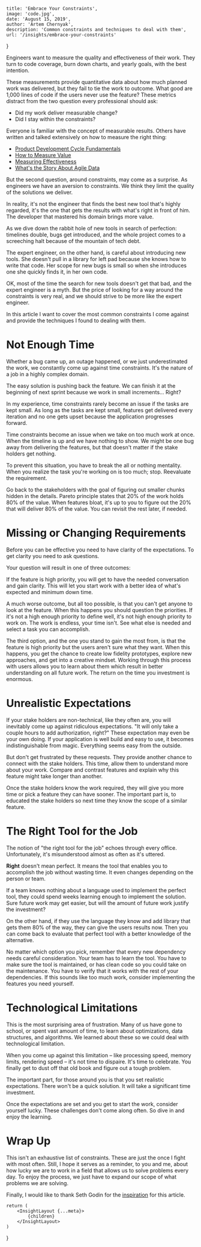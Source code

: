 
    title: 'Embrace Your Constraints',
    image: 'code.jpg',
    date: 'August 15, 2019',
    author: 'Artem Chernyak',
    description: 'Common constraints and techniques to deal with them',
    url: '/insights/embrace-your-constraints'
}

Engineers want to measure the quality and effectiveness of their work. They turn to code coverage, burn down charts, and yearly goals, with the best intention.

These measurements provide quantitative data about how much planned work was delivered, but they fail to tie the work to outcome. What good are 1,000 lines of code if the users never use the feature? These metrics distract from the two question every professional should ask:

-   Did my work deliver measurable change?
-   Did I stay within the constraints?

Everyone is familiar with the concept of measurable results. Others have written and talked extensively on how to measure the right thing: 

-   [Product Development Cycle Fundamentals](https://blog.ycombinator.com/product-development-cycle-fundamentals/)
-   [How to Measure Value](https://www.thoughtworks.com/insights/blog/how-measure-value)
-   [Measuring Effectiveness](https://medium.com/@LyndhurstGroup/measuring-effectiveness-fe84b08d9035)
-   [What's the Story About Agile Data](https://www.agilealliance.org/resources/videos/whats-the-story-about-agile-data/)

But the second question, around constraints, may come as a surprise. As engineers we have an aversion to constraints. We think they limit the quality of the solutions we deliver.

In reality, it's not the engineer that finds the best new tool that's highly regarded, it's the one that gets the results with what's right in front of him. The developer that mastered his domain brings more value.

As we dive down the rabbit hole of new tools in search of perfection: timelines double, bugs get introduced, and the whole project comes to a screeching halt because of the mountain of tech debt.

The expert engineer, on the other hand, is careful about introducing new tools. She doesn't pull in a library for left pad because she knows how to write that code. Her scope for new bugs is small so when she introduces one she quickly finds it, in her own code.

OK, most of the time the search for new tools doesn't get that bad, and the expert engineer is a myth. But the price of looking for a way around the constraints is very real, and we should strive to be more like the expert engineer.

In this article I want to cover the most common constraints I come against and provide the techniques I found to dealing with them.

# Not Enough Time

Whether a bug came up, an outage happened, or we just underestimated the work, we constantly come up against time constraints. It's the nature of a job in a highly complex domain.

The easy solution is pushing back the feature. We can finish it at the beginning of next sprint because we work in small increments&#x2026; Right?

In my experience, time constraints rarely become an issue if the tasks are kept small. As long as the tasks are kept small, features get delivered every iteration and no one gets upset because the application progresses forward.

Time constraints become an issue when we take on too much work at once. When the timeline is up and we have nothing to show. We might be one bug away from delivering the features, but that doesn't matter if the stake holders get nothing.

To prevent this situation, you have to break the all or nothing mentality. When you realize the task you're working on is too much; stop. Reevaluate the requirement.

Go back to the stakeholders with the goal of figuring out smaller chunks hidden in the details. Pareto principle states that 20% of the work holds 80% of the value. When features bloat, it's up to you to figure out the 20% that will deliver 80% of the value. You can revisit the rest later, if needed.

# Missing or Changing Requirements

Before you can be effective you need to have clarity of the expectations. To get clarity you need to ask questions.

Your question will result in one of three outcomes:

If the feature is high priority, you will get to have the needed conversation and gain clarity. This will let you start work with a better idea of what's expected and minimum down time.

A much worse outcome, but all too possible, is that you can't get anyone to look at the feature. When this happens you should question the priorities. If it's not a high enough priority to define well, it's not high enough priority to work on. The work is endless, your time isn't. See what else is needed and select a task you can accomplish.

The third option, and the one you stand to gain the most from, is that the feature is high priority but the users aren't sure what they want. When this happens, you get the chance to create low fidelity prototypes, explore new approaches, and get into a creative mindset. Working through this process with users allows you to learn about them which result in better understanding on all future work. The return on the time you investment is enormous.

# Unrealistic Expectations

If your stake holders are non-technical, like they often are, you will inevitably come up against ridiculous expectations. "It will only take a couple hours to add authorization, right?" These expectation may even be your own doing. If your application is well build and easy to use, it becomes indistinguishable from magic. Everything seems easy from the outside.

But don't get frustrated by these requests. They provide another chance to connect with the stake holders. This time, allow them to understand more about your work. Compare and contrast features and explain why this feature might take longer than another.

Once the stake holders know the work required, they will give you more time or pick a feature they can have sooner. The important part is, to educated the stake holders so next time they know the scope of a similar feature.

# The Right Tool for the Job

The notion of "the right tool for the job" echoes through every office. Unfortunately, it's misunderstood almost as often as it's uttered.

**Right** doesn't mean perfect. It means the tool that enables you to accomplish the job without wasting time. It even changes depending on the person or team.

If a team knows nothing about a language used to implement the perfect tool, they could spend weeks learning enough to implement the solution. Sure future work may get easier, but will the amount of future work justify the investment?

On the other hand, if they use the language they know and add library that gets them 80% of the way, they can give the users results now. Then you can come back to evaluate that perfect tool with a better knowledge of the alternative.

No matter which option you pick, remember that every new dependency needs careful consideration. Your team has to learn the tool. You have to make sure the tool is maintained, or has clean code so you could take on the maintenance. You have to verify that it works with the rest of your dependencies. If this sounds like too much work, consider implementing the features you need yourself.

# Technological Limitations

This is the most surprising area of frustration. Many of us have gone to school, or spent vast amount of time, to learn about optimizations, data structures, and algorithms. We learned about these so we could deal with technological limitation.

When you come up against this limitation &#x2013; like processing speed, memory limits, rendering speed &#x2013; it's not time to dispaire. It's time to celebrate. You finally get to dust off that old book and figure out a tough problem.

The important part, for those around you is that you set realistic expectations. There won't be a quick solution. It will take a significant time investment.

Once the expectations are set and you get to start the work, consider yourself lucky. These challenges don't come along often. So dive in and enjoy the learning.

# Wrap Up

This isn't an exhaustive list of constraints. These are just the once I fight with most often. Still, I hope it serves as a reminder, to you and me, about how lucky we are to work in a field that allows us to solve problems every day. To enjoy the process, we just have to expand our scope of what problems we are solving.

Finally, I would like to thank Seth Godin for the [inspiration](https://seths.blog/2019/06/constraints-and-measurement/) for this article.

    return (
        <InsightLayout {...meta}>
            {children}
        </InsightLayout>
    )
}
